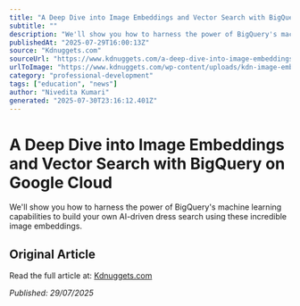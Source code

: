 ```yaml
---
title: "A Deep Dive into Image Embeddings and Vector Search with BigQuery on Google Cloud"
subtitle: ""
description: "We'll show you how to harness the power of BigQuery's machine learning capabilities to build your own AI-driven dress search using these incredible image embeddings."
publishedAt: "2025-07-29T16:00:13Z"
source: "Kdnuggets.com"
sourceUrl: "https://www.kdnuggets.com/a-deep-dive-into-image-embeddings-and-vector-search-with-bigquery-on-google-cloud"
urlToImage: "https://www.kdnuggets.com/wp-content/uploads/kdn-image-embeddings-vector-search-bigquery.png"
category: "professional-development"
tags: ["education", "news"]
author: "Nivedita Kumari"
generated: "2025-07-30T23:16:12.401Z"
---
```


# A Deep Dive into Image Embeddings and Vector Search with BigQuery on Google Cloud



We'll show you how to harness the power of BigQuery's machine learning capabilities to build your own AI-driven dress search using these incredible image embeddings.

## Original Article

Read the full article at: [Kdnuggets.com](https://www.kdnuggets.com/a-deep-dive-into-image-embeddings-and-vector-search-with-bigquery-on-google-cloud)

*Published: 29/07/2025*
